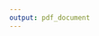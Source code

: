 ```yaml
---
output: pdf_document
---
```


\begin{appendices}

\chapter*{Appendix A. Renfrewshire pilot. UBDC RAC approval}\label{app:b}

\includepdf[pages={-}]{data/assets/renf-rac.pdf}

\chapter*{Appendix B. Renfrewshire pilot. Ethical approval}\label{app:a}

\includepdf[pages={-}]{data/assets/renf-ethics.pdf}

\chapter*{Appendix C. PBPP approval}

\end{appendices}


